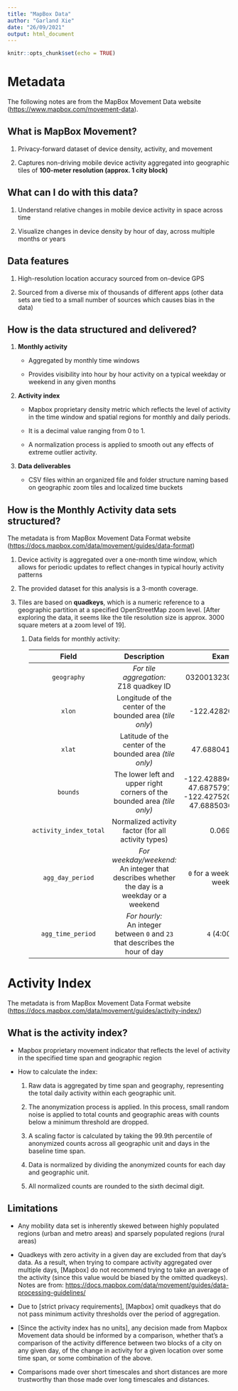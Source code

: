 ```yaml
---
title: "MapBox Data"
author: "Garland Xie"
date: "26/09/2021"
output: html_document
---
```


```r
knitr::opts_chunk$set(echo = TRUE)
```

# Metadata

The following notes are from the MapBox Movement Data website (<https://www.mapbox.com/movement-data>).

## What is MapBox Movement?

1.  Privacy-forward dataset of device density, activity, and movement

2.  Captures non-driving mobile device activity aggregated into geographic tiles of **100-meter resolution (approx. 1 city block)**

## What can I do with this data?

1.  Understand relative changes in mobile device activity in space across time

2.  Visualize changes in device density by hour of day, across multiple months or years

## Data features

1.  High-resolution location accuracy sourced from on-device GPS

2.  Sourced from a diverse mix of thousands of different apps (other data sets are tied to a small number of sources which causes bias in the data)

## How is the data structured and delivered?

1.  **Monthly activity**

    -   Aggregated by monthly time windows

    -   Provides visibility into hour by hour activity on a typical weekday or weekend in any given months

2.  **Activity index**

    -   Mapbox proprietary density metric which reflects the level of activity in the time window and spatial regions for monthly and daily periods.

    -   It is a decimal value ranging from 0 to 1.

    -   A normalization process is applied to smooth out any effects of extreme outlier activity.

3.  **Data deliverables**

    -   CSV files within an organized file and folder structure naming based on geographic zoom tiles and localized time buckets

## How is the Monthly Activity data sets structured?

The metadata is from MapBox Movement Data Format website (<https://docs.mapbox.com/data/movement/guides/data-format>)

1.  Device activity is aggregated over a one-month time window, which allows for periodic updates to reflect changes in typical hourly activity patterns

2.  The provided dataset for this analysis is a 3-month coverage.

3.  Tiles are based on **quadkeys**, which is a numeric reference to a geographic partition at a specified OpenStreetMap zoom level. [After exploring the data, it seems like the tile resolution size is approx. 3000 square meters at a zoom level of 19].

    1.  Data fields for monthly activity:

        +------------------------+--------------------------------------------------------------------------+--------------------------------------------------------------------------------+
        | Field                  | Description                                                              | Example                                                                        |
        +:======================:+:========================================================================:+:==============================================================================:+
        | `geography`            | *For tile aggregation:*\                                                 | 032001323000312110                                                             |
        |                        | Z18 quadkey ID                                                           |                                                                                |
        +------------------------+--------------------------------------------------------------------------+--------------------------------------------------------------------------------+
        | `xlon`                 | Longitude of the center of the bounded area (*tile only*)                | -122.428207397461                                                              |
        +------------------------+--------------------------------------------------------------------------+--------------------------------------------------------------------------------+
        | `xlat`                 | Latitude of the center of the bounded area *(tile only)*                 | 47.6880413955171                                                               |
        +------------------------+--------------------------------------------------------------------------+--------------------------------------------------------------------------------+
        | `bounds`               | The lower left and upper right corners of the bounded area *(tile only)* | -122.42889404296875, 47.68757916850813, -122.42752075195312, 47.68850362252605 |
        +------------------------+--------------------------------------------------------------------------+--------------------------------------------------------------------------------+
        | `activity_index_total` | Normalized activity factor (for all activity types)                      | 0.069267                                                                       |
        +------------------------+--------------------------------------------------------------------------+--------------------------------------------------------------------------------+
        | `agg_day_period`       | *For weekday/weekend:*\                                                  | `0` for a weekday, `1` for a weekend                                           |
        |                        | An integer that describes whether the day is a weekday or a weekend      |                                                                                |
        +------------------------+--------------------------------------------------------------------------+--------------------------------------------------------------------------------+
        | `agg_time_period`      | *For hourly:*\                                                           | `4` (4:00 AM)                                                                  |
        |                        | An integer between `0` and `23` that describes the hour of day           |                                                                                |
        +------------------------+--------------------------------------------------------------------------+--------------------------------------------------------------------------------+

# Activity Index

The metadata is from MapBox Movement Data Format website (<https://docs.mapbox.com/data/movement/guides/activity-index/>)

## What is the activity index?

-   Mapbox proprietary movement indicator that reflects the level of activity in the specified time span and geographic region

-   How to calculate the index:

    1.  Raw data is aggregated by time span and geography, representing the total daily activity within each geographic unit.

    2.  The anonymization process is applied. In this process, small random noise is applied to total counts and geographic areas with counts below a minimum threshold are dropped.

    3.  A scaling factor is calculated by taking the 99.9th percentile of anonymized counts across all geographic unit and days in the baseline time span.

    4.  Data is normalized by dividing the anonymized counts for each day and geographic unit.

    5.  All normalized counts are rounded to the sixth decimal digit.

## Limitations

-   Any mobility data set is inherently skewed between highly populated regions (urban and metro areas) and sparsely populated regions (rural areas)

-   Quadkeys with zero activity in a given day are excluded from that day's data. As a result, when trying to compare activity aggregated over multiple days, [Mapbox] do not recommend trying to take an average of the activity (since this value would be biased by the omitted quadkeys). Notes are from: <https://docs.mapbox.com/data/movement/guides/data-processing-guidelines/>

-   Due to [strict privacy requirements], [Mapbox] omit quadkeys that do not pass minimum activity thresholds over the period of aggregation.

-   [Since the activity index has no units], any decision made from Mapbox Movement data should be informed by a comparison, whether that's a comparison of the activity difference between two blocks of a city on any given day, of the change in activity for a given location over some time span, or some combination of the above.

-   Comparisons made over short timescales and short distances are more trustworthy than those made over long timescales and distances.
